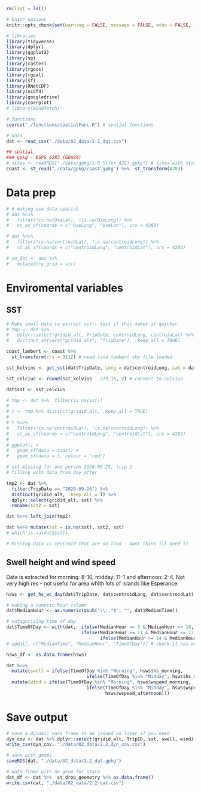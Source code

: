 ```r
rm(list = ls())

# knitr options
knitr::opts_chunk$set(warning = FALSE, message = FALSE, echo = FALSE, fig.align = 'center', fig.width = 10, fig.height = 7) 

# libraries 
library(tidyverse)
library(dplyr)
library(ggplot2)
library(sp)
library(raster)
library(rgeos)
library(rgdal)
library(sf)
library(RNetCDF)
library(ncdf4)
library(googledrive)
library(corrplot)
# library(windfetch)

# functions
source("./functions/spatialFunc.R") # spatial functions

# data
dat <- read_csv("./data/02_data/2.1_dat.csv")

## spatial
### gpkg - ESPG 4283 (GDA94)
# sites <- readRDS("./data/gpkg/2.0_Sites_4283.gpkg") # sites with static attributes
coast <- st_read("./data/gpkg/coast.gpkg") %>%  st_transform(4283)
```

# Data prep
```r
# # making use data spatial 
# dat %<>%
#   filter(!is.na(UseLat), !is.na(UseLong)) %>%
#   st_as_sf(coords = c("UseLong", "UseLat"), crs = 4283)

# dat %<>%
#   filter(!is.na(centroidLat), !is.na(centroidLong)) %>%
#   st_as_sf(coords = c("centroidLong", "centroidLat"), crs = 4283)

# sm_dat <- dat %>%  
#   mutate(trp_grid = str)
```

# Enviromental variables
## SST
```r
# Make small data to extract sst - test if this makes it quicker
# tmp <- dat %>% 
#   dplyr::select(gridid_alt, TripDate, centroidLong, centroidLat) %>%
#   distinct_at(vars("gridid_alt", "TripDate"), .keep_all = TRUE)

coast_lambert <- coast %>%
  st_transform(crs = 3112) # need land lambert shp file loaded

sst_kelvins <- get_sst(dat$TripDate, Long = dat$centroidLong, Lat = dat$centroidLat) # getting sst

sst_celcius <- round(sst_kelvins - 273.15, 2) # convert to celcius

dat$sst <- sst_celcius

# tmp <- dat %>%  filter(is.na(sst))
# 
# t <- tmp %>% distinct(gridid_alt, .keep_all = TRUE)
# 
# t %<>%
#   filter(!is.na(centroidLat), !is.na(centroidLong)) %>%
#   st_as_sf(coords = c("centroidLong", "centroidLat"), crs = 4283)
# 
# ggplot() +
#   geom_sf(data = coast) +
#   geom_sf(data = t, colour = 'red')

# sst missing for one person 2020-09-25, trip 2
# filling with data from day after

tmp2 <- dat %>% 
  filter(TripDate == "2020-09-26") %>% 
  distinct(gridid_alt, .keep_all = T) %>% 
  dplyr::select(gridid_alt, sst) %>% 
  rename(sst2 = sst)

dat %<>% left_join(tmp2)

dat %<>% mutate(sst = is.na(sst), sst2, sst) 
# which(is.na(dat$sst))

# Missing data is centroid that are on land - dont think ill need it
```

## Swell height and wind speed
Data is extracted for morning: 8-10, midday: 11-1 and afternoon: 2-4. 
Not very high res - not useful for area whith lots of islands like Esperance. 
```r
hsws <- get_hs_ws_day(dat$TripDate, dat$centroidLong, dat$centroidLat) # getting hs and ws

# making a numeric hour column
dat$MedianHour <- as.numeric(gsub("\\:.*$", "", dat$MedianTime))

# catagorising time of day
dat$TimeOfDay <- with(dat,  ifelse(MedianHour >= 5 & MedianHour <= 10, "Morning",
                            ifelse(MedianHour >= 11 & MedianHour <= 13, "Midday",
                                   ifelse(MedianHour >= 14 & MedianHour <= 18, "Afternoon", NA))))
# spdat[, c("MedianTime", "MedianHour", "TimeOfDay")] # check it has worked

hsws_df <- as.data.frame(hsws)

dat %<>%
  mutate(swell = ifelse(TimeOfDay %in% "Morning", hsws$hs_morning,
                              ifelse(TimeOfDay %in% "Midday", hsws$hs_midday, hsws$hs_afternoon))) %>%
  mutate(wind = ifelse(TimeOfDay %in% "Morning", hsws$wspeed_morning,
                              ifelse(TimeOfDay %in% "Midday", hsws$wspeed_midday,
                                     hsws$wspeed_afternoon)))
```

# Save output
```r
# save a dynamic vars frame to be joined on later if you need
dyn_cov <- dat %>% dplyr::select(gridid_alt, TripID, sst, swell, wind)
write_csv(dyn_cov, "./data/02_data/2.2_dyn_cov.csv")

# save with geoms
saveRDS(dat, "./data/02_data/2.2_dat.gpkg")

# data frame with no geom for stata
dat_df <- dat %>%  st_drop_geometry %>% as.data.frame()
write.csv(dat, "./data/02_data/2.2_dat.csv")
```
